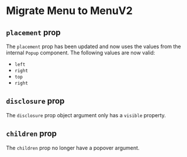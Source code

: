 
<Meta title="Migrations/Menu to MenuV2" />

# Migrate Menu to MenuV2

## `placement` prop

The `placement` prop has been updated and now uses the values from the internal `Popup` component. The following values are now valid:

- `left`
- `right`
- `top`
- `right`

## `disclosure` prop

The `disclosure` prop object argument only has a `visible` property.

## `children` prop

The `children` prop no longer have a popover argument.
